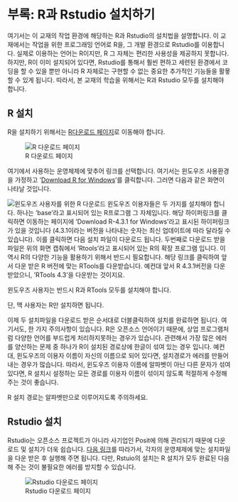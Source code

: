# 부록: R과 Rstudio 설치하기 {#appendix-install}

여기서는 이 교재의 작업 환경에 해당하는 R과 Rstudio의 설치법을 설명합니다. 이 교재에서는 작업을 위한 프로그래밍 언어로 R을, 그 개발 환경으로 Rstudio를 이용합니다. 실제로 이용하는 언어는 R이지만, R 그 자체는 편리한 사용성을 제공하지 못합니다. 하지만, R이 이미 설치되어 있다면, Rstudio를 통해서 훨씬 편하고 세련된 환경에서 코딩을 할 수 있을 뿐만 아니라 R 자체로는 구현할 수 없는 중요한 추가적인 기능들을 활욯할 수 있게 됩니다. 따라서, 본 교재의 학습을 위해서는 R과 Rstudio 모두를 설치해야 합니다.

## R 설치

R을 설치하기 위해서는 [R다운로드 페이지](https://cran.yu.ac.kr/)로 이동해야 합니다.

![R 다운로드 페이지](img/download.png)

여기에서 사용하는 운영체제에 맞추어 링크를 선택합니다. 여기서는 윈도우즈 사용환경을 가정하고 '[Download R for Windows](https://cran.yu.ac.kr/bin/windows/)'를 클릭합니다. 그러면 다음과 같은 화면이 나타날 것입니다.

![윈도우즈 사용자를 위한 R 다운로드](img/windows.png) 윈도우즈 이용자들은 두 가지를 설치해야 합니다. 하나는 'base'라고 표시되어 있는 R프로그램 그 자체입니다. 해당 하이퍼링크를 클릭하면 이동하는 페이지에 'Download R-4.3.1 for Windows'라고 표시된 하이퍼링크가 있을 것입니다 (4.3.1이라는 버전을 나타내는 숫자는 최신 업데이트에 따라 달라질 수 있습니다). 이를 클릭하면 다음 설치 파일이 다운로드 됩니다. 두번째로 다운로드 받을 파일은 위의 화면 캡춰에서 'Rtools'라고 표시되어 있는 R의 확장 프로그램 입니다. 이 역시 R의 다양한 기능을 활용하기 위해서 반드시 필요합니다. 해당 링크를 클릭하여 앞서 다운 받은 R 버전에 맞는 RTools를 다운받습니다. 예컨대 앞서 R 4.3.1버전을 다운 받았으니, 'RTools 4.3'을 다운받는 것이지요.

::: callout-note
윈도우즈 사용자는 반드시 R과 RTools 모두를 설치해야 합니다.

단, 맥 사용자는 R만 설치하면 됩니다.
:::

이제 두 설치파일을 다운로드 받은 순서대로 더블클릭하여 설치를 완료하면 됩니다. 여기서도, 한 가지 주의사항이 있습니다. R은 오픈소스 언어이기 때문에, 상업 프로그램처럼 다양한 언어를 부드럽게 처리하지못하는 경우가 있습니다. 관련해서 가장 많은 에러를 양산하는 문제 중 하나가 R이 설치된 경로상에 한글이 섞여 있는 경우 입니다. 예컨대, 윈도우즈의 이용자 이름이 자신의 이름으로 되어 있다면, 설치경로가 에러를 만들어 내는 경우가 많습니다. 따라서, 윈도우즈 이용자 이름에 알파벳이 아닌 다른 문자가 섞여 있다면, R 설치시 설정하는 모든 경로를 이용자 이름이 섞이지 않도록 적절하게 수정해 주는 것이 좋습니다.

::: callout-note
R 설치 경로는 알파벳만으로 이루어지도록 주의하세요.
:::

## Rstudio 설치

Rstudio는 오픈소스 프로젝트가 아니라 사기업인 Posit에 의해 관리되기 때문에 다운로드 및 설치가 더욱 쉽습니다. [다음 링크](https://posit.co/download/rstudio-desktop/)를 따라가서, 각자의 운영체제에 맞는 설치파일을 다운 받은 후 실행해 주면 됩니다. 다만, Rstuio의 설치는 R 설치가 모두 완료된 다음 해 주는 것이 불필요한 에러를 방지할 수 있습니다.

![Rstudio 다운로드 페이지](img/rstudio_install.png)

